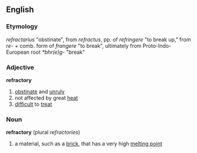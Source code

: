 ==English==
===Etymology===
{{L.}} ''refractarius'' "obstinate", from ''refractus'', pp. of ''refringere'' "to break up," from ''re-'' + comb. form of ''frangere'' "to break", ultimately from Proto-Indo-European root ''*bhr(e)g-'' "break"
===Adjective===
'''refractory'''
# [[obstinate]] and [[unruly]]
# not affected by great [[heat]]
# [[difficult]] to [[treat]]
===Noun===
'''refractory'''  (plural ''refractories'')
# a material, such as a [[brick]], that has a very high [[melting point]]